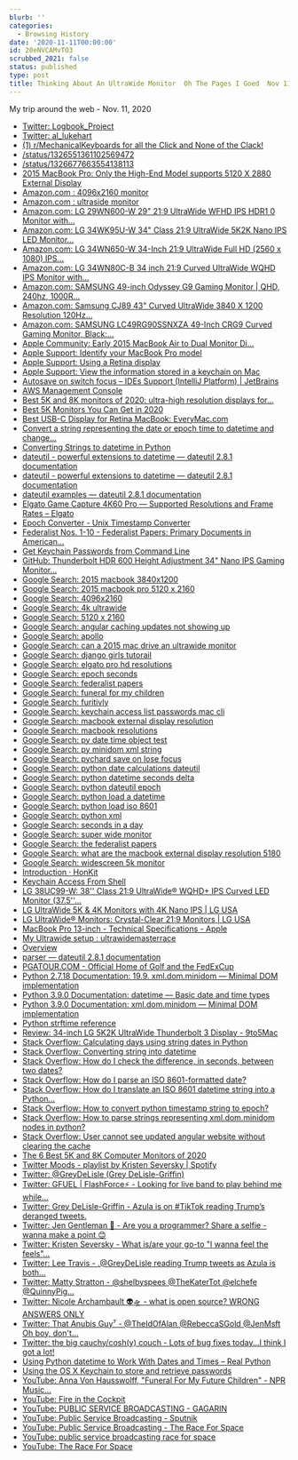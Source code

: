 ```yaml
---
blurb: ''
categories:
  - Browsing History
date: '2020-11-11T00:00:00'
id: 20eNVCAMvTO3
scrubbed_2021: false
status: published
type: post
title: Thinking About An UltraWide Monitor  Oh The Pages I Goed  Nov 11 2020
---
```


My trip around the web - Nov. 11, 2020

- [Twitter: Logbook_Project](https://twitter.com/Logbook_Project)
- [Twitter: al_lukehart](https://twitter.com/al_lukehart)
- [(1) r/MechanicalKeyboards for all the Click and None of the Clack!](https://www.reddit.com/r/MechanicalKeyboards/)
- [/status/1326551361102569472](https://twitter.com/capitangian/status/1326551361102569472)
- [/status/1326677663554138113](https://twitter.com/marthasa1/status/1326677663554138113)
- [2015 MacBook Pro: Only the High-End Model supports 5120 X 2880 External Display](https://macperformanceguide.com/blog/2015/20150610_0824-MacBookPro2015-external-resolution.html)
- [Amazon.com : 4096x2160 monitor](https://www.amazon.com/4096x2160-monitor/s?k=4096x2160+monitor)
- [Amazon.com : ultraside monitor](https://www.amazon.com/s?k=ultraside+monitor&crid=38Z7M0C5T56QJ&sprefix=ultraside%2Caps%2C179&ref=nb_sb_noss_2)
- [Amazon.com: LG 29WN600-W 29" 21:9 UltraWide WFHD IPS HDR1 0 Monitor with...](https://www.amazon.com/LG-29WN600-W-29-21-UltraWide/dp/B0876DBCBX/ref=sr_1_3?crid=38Z7M0C5T56QJ&dchild=1&keywords=ultrawide+monitor&qid=1605125519&sprefix=ultraside%2Caps%2C179&sr=8-3)
- [Amazon.com: LG 34WK95U-W 34" Class 21:9 UltraWide 5K2K Nano IPS LED Monitor...](https://www.amazon.com/LG-34WK95U-W-34-Class-UltraWide/dp/B07FT8ZBMR)
- [Amazon.com: LG 34WN650-W 34-Inch 21:9 UltraWide Full HD (2560 x 1080) IPS...](https://www.amazon.com/LG-34WN650-W-34-Inch-UltraWide-DisplayHDR/dp/B087JB656Q/ref=sr_1_2_sspa?dchild=1&keywords=4096x2160+monitor&qid=1605129015&sr=8-2-spons&psc=1&spLa=ZW5jcnlwdGVkUXVhbGlmaWVyPUEyWlgzOVo2VlROVEVIJmVuY3J5cHRlZElkPUEwMzU0MjYwMTc0Uzc4TlFOTk1QUiZlbmNyeXB0ZWRBZElkPUEwNjA3NDY0MVpJSUdEU1RDWDNWUyZ3aWRnZXROYW1lPXNwX2F0ZiZhY3Rpb249Y2xpY2tSZWRpcmVjdCZkb05vdExvZ0NsaWNrPXRydWU=)
- [Amazon.com: LG 34WN80C-B 34 inch 21:9 Curved UltraWide WQHD IPS Monitor with...](https://www.amazon.com/LG-34WN80C-B-inch-Connectivity-Compatibility/dp/B07YGZ7C1K/ref=sr_1_4?crid=38Z7M0C5T56QJ&dchild=1&keywords=ultrawide+monitor&qid=1605125519&sprefix=ultraside%2Caps%2C179&sr=8-4)
- [Amazon.com: SAMSUNG 49-inch Odyssey G9 Gaming Monitor | QHD, 240hz, 1000R...](https://www.amazon.com/SAMSUNG-49-inch-Odyssey-FreeSync-LC49G95TSSNXZA/dp/B088HH6LW5/ref=sr_1_1_sspa?crid=38Z7M0C5T56QJ&dchild=1&keywords=ultrawide+monitor&qid=1605125519&sprefix=ultraside%2Caps%2C179&sr=8-1-spons&psc=1&spLa=ZW5jcnlwdGVkUXVhbGlmaWVyPUEyWlBLWjNPR0pFUzdLJmVuY3J5cHRlZElkPUEwNjI5OTEwMjJRVzg2SUpQUkJPViZlbmNyeXB0ZWRBZElkPUEwNDA1OTU1MTlSQU5WODFNTkpXVCZ3aWRnZXROYW1lPXNwX2F0ZiZhY3Rpb249Y2xpY2tSZWRpcmVjdCZkb05vdExvZ0NsaWNrPXRydWU=)
- [Amazon.com: Samsung CJ89 43" Curved UltraWide 3840 X 1200 Resolution 120Hz...](https://www.amazon.com/Samsung-LC43J890DKNXZA-CHG90-Curved-Monitor/dp/B07CT1T7HH/ref=sxin_9_ac_d_pm?ac_md=3-2-QWJvdmUgJDYwMA%3D%3D-ac_d_pm&crid=38Z7M0C5T56QJ&cv_ct_cx=ultrawide+monitor&dchild=1&keywords=ultrawide+monitor&pd_rd_i=B07CT1T7HH&pd_rd_r=e9ac67cc-f8a3-427b-a07c-76c72992b7c3&pd_rd_w=cZOrz&pd_rd_wg=QXI81&pf_rd_p=252549a8-d017-4fa3-84ca-12c3d578d1f7&pf_rd_r=BCTKMJVERE41GASZQZAY&psc=1&qid=1605125519&sprefix=ultraside%2Caps%2C179&sr=1-3-22d05c05-1231-4126-b7c4-3e7a9c0027d0)
- [Amazon.com: SAMSUNG LC49RG90SSNXZA 49-Inch CRG9 Curved Gaming Monitor, Black:...](https://www.amazon.com/Samsung-Double-49-Inch-Monitor-LC49RG90SSNXZA/dp/B07L9HCJ2V/ref=sr_1_2_sspa?crid=38Z7M0C5T56QJ&dchild=1&keywords=ultrawide+monitor&qid=1605125519&sprefix=ultraside%2Caps%2C179&sr=8-2-spons&psc=1&spLa=ZW5jcnlwdGVkUXVhbGlmaWVyPUEyWlBLWjNPR0pFUzdLJmVuY3J5cHRlZElkPUEwNjI5OTEwMjJRVzg2SUpQUkJPViZlbmNyeXB0ZWRBZElkPUEwMzYyMTI0MU85WlZKVVRWRDlFNCZ3aWRnZXROYW1lPXNwX2F0ZiZhY3Rpb249Y2xpY2tSZWRpcmVjdCZkb05vdExvZ0NsaWNrPXRydWU=)
- [Apple Community: Early 2015 MacBook Air to Dual Monitor Di…](https://discussions.apple.com/thread/250962586)
- [Apple Support: Identify your MacBook Pro model](https://support.apple.com/en-us/HT201300)
- [Apple Support: Using a Retina display](https://support.apple.com/en-us/HT202471)
- [Apple Support: View the information stored in a keychain on Mac](https://support.apple.com/guide/keychain-access/view-the-information-stored-in-a-keychain-kyca1085/mac)
- [Autosave on switch focus – IDEs Support (IntelliJ Platform) | JetBrains](https://intellij-support.jetbrains.com/hc/en-us/community/posts/360006973760-Autosave-on-switch-focus)
- [AWS Management Console](https://aws.amazon.com/console/)
- [Best 5K and 8K monitors of 2020: ultra-high resolution displays for...](https://www.techradar.com/best/best-5k-and-8k-monitors)
- [Best 5K Monitors You Can Get in 2020](https://filmora.wondershare.com/4k/best-5k-monitors.html)
- [Best USB-C Display for Retina MacBook: EveryMac.com](https://everymac.com/systems/apple/macbook/macbook-retina-faq/how-to-connect-monitor-to-macbook-retina-display.html)
- [Convert a string representing the date or epoch time to datetime and change...](https://www.soudegesu.com/en/python/python-datetime/)
- [Converting Strings to datetime in Python](https://stackabuse.com/converting-strings-to-datetime-in-python/)
- [dateutil - powerful extensions to datetime — dateutil 2.8.1 documentation](https://dateutil.readthedocs.io/en/stable/index.html)
- [dateutil - powerful extensions to datetime — dateutil 2.8.1 documentation](https://dateutil.readthedocs.io/en/stable/)
- [dateutil examples — dateutil 2.8.1 documentation](https://dateutil.readthedocs.io/en/stable/examples.html)
- [Elgato Game Capture 4K60 Pro — Supported Resolutions and Frame Rates – Elgato](https://help.elgato.com/hc/en-us/articles/360027960392-Elgato-Game-Capture-4K60-Pro-Supported-Resolutions-and-Frame-Rates)
- [Epoch Converter - Unix Timestamp Converter](https://www.epochconverter.com/)
- [Federalist Nos. 1-10 - Federalist Papers: Primary Documents in American...](https://guides.loc.gov/federalist-papers/text-1-10)
- [Get Keychain Passwords from Command Line](https://davidwalsh.name/keychain-command-line)
- [GitHub: Thunderbolt HDR 600 Height Adjustment 34" Nano IPS Gaming Monitor...](https://www.amazon.com/MSI-Non-Glare-Narrow-Bezel-Ultra/dp/B07YYRX8HX)
- [Google Search: 2015 macbook 3840x1200](https://www.google.com/search?client=safari&rls=en&q=2015+macbook+3840x1200&ie=UTF-8&oe=UTF-8)
- [Google Search: 2015 macbook pro 5120 x 2160](https://www.google.com/search?client=safari&rls=en&q=2015+macbook+pro+5120+x+2160&ie=UTF-8&oe=UTF-8)
- [Google Search: 4096x2160](https://www.google.com/search?client=safari&rls=en&q=4096x2160&ie=UTF-8&oe=UTF-8)
- [Google Search: 4k ultrawide](https://www.google.com/search?client=safari&rls=en&q=4k+ultrawide&ie=UTF-8&oe=UTF-8)
- [Google Search: 5120 x 2160](https://www.google.com/search?client=safari&rls=en&q=5120+x+2160&ie=UTF-8&oe=UTF-8)
- [Google Search: angular caching updates not showing up](https://www.google.com/search?newwindow=1&client=safari&rls=en&ei=ZYysX-jqM4uq5wKq6Z_oCw&q=angular+caching+updates+not+showing+up&oq=angular+caching+updates+not+showing+up&gs_lcp=CgZwc3ktYWIQAzIFCCEQqwI6BAgAEEc6CQgAEMkDEBYQHjoGCAAQFhAeOggIABAWEAoQHjoFCCEQoAE6CAghEBYQHRAeOgcIIRAKEKABUPtkWMl4YLp8aABwAngAgAGLAYgB-BCSAQUxMi4xMJgBAKABAaoBB2d3cy13aXrIAQjAAQE&sclient=psy-ab&ved=0ahUKEwiosbSK6vvsAhUL1VkKHar0B70Q4dUDCAw&uact=5)
- [Google Search: apollo](https://www.google.com/search?client=safari&rls=en&q=apollo&ie=UTF-8&oe=UTF-8)
- [Google Search: can a 2015 mac drive an ultrawide monitor](https://www.google.com/search?client=safari&rls=en&q=can+a+2015+mac+drive+an+ultrawide+monitor&ie=UTF-8&oe=UTF-8)
- [Google Search: django girls tutorail](https://www.google.com/search?client=safari&rls=en&q=django+girls+tutorail&ie=UTF-8&oe=UTF-8)
- [Google Search: elgato pro hd resolutions](https://www.google.com/search?client=safari&rls=en&q=elgato+pro+hd+resolutions&ie=UTF-8&oe=UTF-8)
- [Google Search: epoch seconds](https://www.google.com/search?client=safari&rls=en&q=epoch+seconds&ie=UTF-8&oe=UTF-8)
- [Google Search: federalist papers](https://www.google.com/search?client=safari&rls=en&q=federalist+papers&ie=UTF-8&oe=UTF-8)
- [Google Search: funeral for my children](https://www.google.com/search?client=safari&rls=en&q=funeral+for+my+children&ie=UTF-8&oe=UTF-8)
- [Google Search: furitivly](https://www.google.com/search?client=safari&rls=en&q=furitivly&ie=UTF-8&oe=UTF-8)
- [Google Search: keychain access list passwords mac cli](https://www.google.com/search?newwindow=1&client=safari&rls=en&ei=qY2sX9_tFaaE5wK0-bGQCg&q=keychain+access+list+passwords+mac+cli+&oq=keychain+access+list+passwords+mac+cli+&gs_lcp=CgZwc3ktYWIQAzIFCCEQoAEyBQghEKABMgUIIRCgAToECAAQRzoICCEQFhAdEB46BQghEKsCUKdYWPZjYPhkaABwAngAgAHEAYgB0gSSAQMwLjSYAQCgAQGqAQdnd3Mtd2l6yAEIwAEB&sclient=psy-ab&ved=0ahUKEwif5tWk6_vsAhUmwlkKHbR8DKIQ4dUDCAw&uact=5)
- [Google Search: macbook external display resolution](https://www.google.com/search?newwindow=1&client=safari&rls=en&ei=BlSsX_jpM5DH5gLXv7yACA&q=macbook+external+display+resolution&oq=macbook+external+display+res&gs_lcp=CgZwc3ktYWIQAxgAMgUIABDJAzICCAAyBggAEBYQHjIGCAAQFhAeMgYIABAWEB4yBggAEBYQHjIGCAAQFhAeMgYIABAWEB4yBggAEBYQHjIGCAAQFhAeOgQIABBHUIYPWPoXYOsgaABwAngAgAFkiAHpApIBAzMuMZgBAKABAaoBB2d3cy13aXrIAQjAAQE&sclient=psy-ab)
- [Google Search: macbook resolutions](https://www.google.com/search?client=safari&rls=en&q=macbook+resolutions&ie=UTF-8&oe=UTF-8)
- [Google Search: py date time object test](https://www.google.com/search?client=safari&rls=en&q=py+date+time+object+test&ie=UTF-8&oe=UTF-8)
- [Google Search: py minidom xml string](https://www.google.com/search?client=safari&rls=en&q=py+minidom+xml+string&ie=UTF-8&oe=UTF-8)
- [Google Search: pychard save on lose focus](https://www.google.com/search?client=safari&rls=en&q=pychard+save+on+lose+focus&ie=UTF-8&oe=UTF-8)
- [Google Search: python date calculations dateutil](https://www.google.com/search?client=safari&rls=en&q=python+date+calculations+dateutil&ie=UTF-8&oe=UTF-8)
- [Google Search: python datetime seconds delta](https://www.google.com/search?client=safari&rls=en&q=python+datetime+seconds+delta&ie=UTF-8&oe=UTF-8)
- [Google Search: python dateutil epoch](https://www.google.com/search?client=safari&rls=en&q=python+dateutil+epoch&ie=UTF-8&oe=UTF-8)
- [Google Search: python load a datetime](https://www.google.com/search?client=safari&rls=en&q=python+load+a+datetime&ie=UTF-8&oe=UTF-8)
- [Google Search: python load iso 8601](https://www.google.com/search?client=safari&rls=en&q=python+load+iso+8601&ie=UTF-8&oe=UTF-8)
- [Google Search: python xml](https://www.google.com/search?client=safari&rls=en&q=python+xml&ie=UTF-8&oe=UTF-8)
- [Google Search: seconds in a day](https://www.google.com/search?client=safari&rls=en&q=seconds+in+a+day&ie=UTF-8&oe=UTF-8)
- [Google Search: super wide monitor](https://www.google.com/search?client=safari&rls=en&q=super+wide+monitor&ie=UTF-8&oe=UTF-8)
- [Google Search: the federalist papers](https://www.google.com/search?client=safari&rls=en&q=the+federalist+papers&ie=UTF-8&oe=UTF-8)
- [Google Search: what are the macbook external display resolution 5180](https://www.google.com/search?newwindow=1&client=safari&rls=en&ei=DFSsX8W7IKKu5wLJyZioBQ&q=what+are+the+macbook+external+display+resolution+5180&oq=what+are+the+macbook+external+display+resolution+5180&gs_lcp=CgZwc3ktYWIQAzIFCAAQzQI6BAgAEEc6BAgAEA06CAgAEAgQDRAeOgQIIRAKOggIIRAWEB0QHjoFCCEQoAFQ9pcCWIzCAmD5xgJoAHACeACAAcUBiAGNDpIBBDEwLjiYAQCgAQGqAQdnd3Mtd2l6yAEIwAEB&sclient=psy-ab&ved=0ahUKEwjF8fCrtPvsAhUi11kKHckkBlUQ4dUDCAw&uact=5)
- [Google Search: widescreen 5k monitor](https://www.google.com/search?client=safari&rls=en&q=widescreen+5k+monitor&ie=UTF-8&oe=UTF-8)
- [Introduction · HonKit](https://tutorial.djangogirls.org/en/)
- [Keychain Access From Shell](https://macromates.com/blog/2006/keychain-access-from-shell/)
- [LG 38UC99-W: 38'' Class 21:9 UltraWide® WQHD+ IPS Curved LED Monitor (37.5''...](https://www.lg.com/us/monitors/lg-38UC99-W-ultrawide-monitor)
- [LG UltraWide 5K & 4K Monitors with 4K Nano IPS | LG USA](https://www.lg.com/us/experience-monitors/ultrawide-monitors)
- [LG UltraWide® Monitors: Crystal-Clear 21:9 Monitors | LG USA](https://www.lg.com/us/ultrawide-monitors)
- [MacBook Pro 13-inch - Technical Specifications - Apple](https://www.apple.com/macbook-pro-13/specs/)
- [My Ultrawide setup : ultrawidemasterrace](https://www.reddit.com/r/ultrawidemasterrace/comments/clkjet/my_ultrawide_setup/)
- [Overview](https://www.schwabplan.com/MicroUIs/index.html)
- [parser — dateutil 2.8.1 documentation](https://dateutil.readthedocs.io/en/stable/parser.html#dateutil.parser.isoparse)
- [PGATOUR.COM - Official Home of Golf and the FedExCup](https://www.pgatour.com/)
- [Python 2.7.18 Documentation: 19.9. xml.dom.minidom — Minimal DOM implementation](https://docs.python.org/2/library/xml.dom.minidom.html)
- [Python 3.9.0 Documentation: datetime — Basic date and time types](https://docs.python.org/3/library/datetime.html)
- [Python 3.9.0 Documentation: xml.dom.minidom — Minimal DOM implementation](https://docs.python.org/3/library/xml.dom.minidom.html)
- [Python strftime reference](https://strftime.org/)
- [Review: 34-inch LG 5K2K UltraWide Thunderbolt 3 Display - 9to5Mac](https://9to5mac.com/2018/11/26/review-lg-5k-2k-34wk95u-ultrawide-monitor-mac-mini-macbook-air-pro-thunderbolt-3-video/)
- [Stack Overflow: Calculating days using string dates in Python](https://stackoverflow.com/questions/15551937/calculating-days-using-string-dates-in-python)
- [Stack Overflow: Converting string into datetime](https://stackoverflow.com/questions/466345/converting-string-into-datetime)
- [Stack Overflow: How do I check the difference, in seconds, between two dates?](https://stackoverflow.com/questions/4362491/how-do-i-check-the-difference-in-seconds-between-two-dates)
- [Stack Overflow: How do I parse an ISO 8601-formatted date?](https://stackoverflow.com/questions/127803/how-do-i-parse-an-iso-8601-formatted-date?rq=1)
- [Stack Overflow: How do I translate an ISO 8601 datetime string into a Python...](https://stackoverflow.com/questions/969285/how-do-i-translate-an-iso-8601-datetime-string-into-a-python-datetime-object)
- [Stack Overflow: How to convert python timestamp string to epoch?](https://stackoverflow.com/questions/30468371/how-to-convert-python-timestamp-string-to-epoch)
- [Stack Overflow: How to parse strings representing xml.dom.minidom nodes in python?](https://stackoverflow.com/questions/2891589/how-to-parse-strings-representing-xml-dom-minidom-nodes-in-python)
- [Stack Overflow: User cannot see updated angular website without clearing the cache](https://stackoverflow.com/questions/34071094/user-cannot-see-updated-angular-website-without-clearing-the-cache)
- [The 6 Best 5K and 8K Computer Monitors of 2020](https://www.lifewire.com/best-5k-and-8k-computer-monitors-4589159)
- [Twitter Moods - playlist by Kristen Seversky | Spotify](https://open.spotify.com/playlist/60Gdc8ahBjHbe2Q735dquZ?si=IiCVsfClSiCfoAzdQmDjaw)
- [Twitter: @GreyDeLisle (Grey DeLisle-Griffin)](https://twitter.com/GreyDeLisle)
- [Twitter: GFUEL | FlashForce⚡️ - Looking for live band to play behind me while...](https://twitter.com/FlashForce4000/status/1326587835672104960)
- [Twitter: Grey DeLisle-Griffin - Azula is on #TikTok reading Trump’s deranged tweets. ](https://twitter.com/GreyDeLisle/status/1325342234548400128)
- [Twitter: Jen Gentleman 🌺 - Are you a programmer? Share a selfie - wanna make a point 😊](https://twitter.com/JenMsft/status/1326573984649945089)
- [Twitter: Kristen Seversky - What is/are your go-to "I wanna feel the feels"...](https://twitter.com/KR1573N/status/1326377428764266499)
- [Twitter: Lee Travis - .@GreyDeLisle reading Trump tweets as Azula is both...](https://twitter.com/lostthenumbers/status/1326421376660541440)
- [Twitter: Matty Stratton - @shelbyspees @TheKaterTot @elchefe @QuinnyPig...](https://twitter.com/mattstratton/status/1326641035309690881)
- [Twitter: Nicole Archambault 👽🛸 - what is open source? WRONG ANSWERS ONLY](https://twitter.com/lavie_encode/status/1326519469296988161)
- [Twitter: That Anubis Guy⁷ - @TheIdOfAlan @RebeccaSGold @JenMsft Oh boy, don't...](https://twitter.com/SomGye/status/1326674615712837632)
- [Twitter: the big cauchy/cosh(y) couch - Lots of bug fixes today...I think I got a lot!](https://twitter.com/fourierfiend/status/1326690574922113028)
- [Using Python datetime to Work With Dates and Times – Real Python](https://realpython.com/python-datetime/)
- [Using the OS X Keychain to store and retrieve passwords](https://www.netmeister.org/blog/keychain-passwords.html)
- [YouTube: Anna Von Hausswolff, "Funeral For My Future Children" - NPR Music...](https://www.youtube.com/watch?v=n8YhnF0ng4c)
- [YouTube: Fire in the Cockpit](https://www.youtube.com/watch?v=QLA9-1U7Vrw&list=PLkPOzHopOIo6ezZecOnA0iHuF9SzzUYqZ&index=4)
- [YouTube: PUBLIC SERVICE BROADCASTING - GAGARIN](https://www.youtube.com/watch?v=wY-kAnvOY80&list=PLkPOzHopOIo6ezZecOnA0iHuF9SzzUYqZ&index=3)
- [YouTube: Public Service Broadcasting - Sputnik](https://www.youtube.com/watch?v=It42TsD7_sI&list=PLkPOzHopOIo6ezZecOnA0iHuF9SzzUYqZ&index=2)
- [YouTube: Public Service Broadcasting - The Race For Space](https://www.youtube.com/watch?v=hZyLwfrDyjc)
- [YouTube: public service broadcasting race for space](https://www.youtube.com/results?search_query=public+service+broadcasting+race+for+space)
- [YouTube: The Race For Space](https://www.youtube.com/watch?v=VlnwuV6RuMo&list=PLkPOzHopOIo6ezZecOnA0iHuF9SzzUYqZ)
